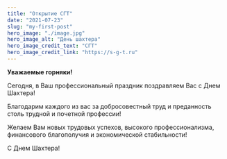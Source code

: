 ```yaml
---
title: "Открытие СГТ"
date: "2021-07-23"
slug: "my-first-post"
hero_image: "./image.jpg"
hero_image_alt: "День шахтера"
hero_image_credit_text: "СГТ"
hero_image_credit_link: "https://s-g-t.ru"
---
```


**Уважаемые горняки!**

Сегодня, в Ваш профессиональный праздник поздравляем Вас с Днем Шахтера!

Благодарим каждого из вас за добросовестный труд и преданность столь трудной и почетной профессии!

Желаем Вам новых трудовых успехов,  высокого профессионализма, финансового благополучия и экономической стабильности!

С Днем Шахтера!